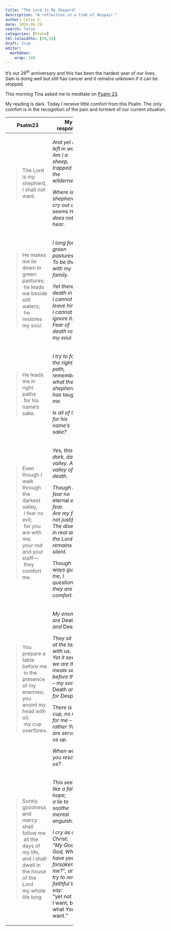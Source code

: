 ```yaml
---
title: "The Lord is My Shepard"
description: "A reflection in a time of despair."
author: Colin C.
date: 2024-06-29
search: false
categories: [Psalm]
tbl-colwidths: [50,50]
draft: true
editor: 
  markdown: 
    wrap: 140
---
```


It's our 28^th^ anniversary and this has been the hardest year of our
lives. Sam is doing well but still has cancer and it remains unknown
if it can be stopped.

This morning Tina asked me to meditate on [Psalm
23](https://www.bible.com/bible/2016/PSA.23.NRSV).

My reading is dark. Today I receive little comfort from this Psalm.
The only comfort is in the recognition of the pain and torment of our
current situation.

+--------------+--------------+
| Psalm23      | My response  |
+==============+==============+
| > The Lord   | *And yet I   |
| > is my      | am left in   |
| > shepherd,  | want. Am I a |
| > I shall    | sheep,       |
| > not want.  | trapped in   |
|              | the          |
|              | wilderness?* |
|              |              |
|              | *Where is my |
|              | shepherd? I  |
|              | cry* out     |
|              | *and it      |
|              | seems He     |
|              | does not     |
|              | hear.*       |
+--------------+--------------+
| > He makes   | *I long for  |
| > me lie     | green        |
| > down in    | pastures.\   |
| > green      | To be there  |
| > pastures;\ | with my      |
| >  he leads  | family.*     |
| > me beside  |              |
| > still      | *Yet there   |
| > waters;\   | is death in  |
| >  he        | him. I       |
| > restores   | cannot leave |
| > my soul.   | him.\        |
|              | I cannot     |
|              | ignore it.   |
|              | Fear of      |
|              | death rots   |
|              | at my soul.* |
+--------------+--------------+
| > He leads   | *I try to    |
| > me in      | follow the   |
| > right      | right path,\ |
| > paths\     | remembering  |
| >  for his   | what the     |
| > name's     | shepherd has |
| > sake.      | taught me.*  |
|              |              |
|              | *Is all of   |
|              | this for his |
|              | name's       |
|              | sake?*       |
+--------------+--------------+
| > Even       | *Yes, this   |
| > though I   | is a dark,   |
| > walk       | dark valley. |
| > through    | A valley of  |
| > the        | death.*      |
| > darkest    |              |
| > valley,\   | *Though I    |
| >  I fear no | fear no*     |
| > evil;\     | eternal      |
| >  for you   | *evil, I     |
| > are with   | fear.\       |
| > me;\       | Are my fears |
| > your rod   | not          |
| > and your   | justified?\  |
| > staff—\    | The disease  |
| >  they      | in real and  |
| > comfort    | the Lord     |
| > me.        | remains      |
|              | silent.*     |
|              |              |
|              | *Though Your |
|              | ways guide   |
|              | me, I        |
|              | question if  |
|              | they are any |
|              | comfort.*    |
+--------------+--------------+
| > You        | *My enemies  |
| > prepare a  | are* Death   |
| > table      | *and*        |
| > before me\ | Despair*.*   |
| >  in the    |              |
| > presence   | *They sit    |
| > of my      | here at the  |
| > enemies;\  | table with   |
| > you anoint | us.\         |
| > my head    | Yet it seems |
| > with oil;\ | we are the   |
| >  my cup    | meals set    |
| > overflows. | before them  |
|              | – my son     |
|              | for* Death   |
|              | *and us for* |
|              | Despair*.*   |
|              |              |
|              | *There is no |
|              | cup, no meal |
|              | for me –     |
|              | rather You   |
|              | are serving  |
|              | us up.*      |
|              |              |
|              | *When will   |
|              | you rescue   |
|              | us?*         |
+--------------+--------------+
| > Surely     | *This seems  |
| > goodness   | like a false |
| > and mercy  | hope;\       |
| > shall      | a lie to     |
| > follow me\ | soothe       |
| >  all the   | mental       |
| > days of my | anguish.*    |
| > life,\     |              |
| > and I      | *I cry as    |
| > shall      | did Christ:\ |
| > dwell in   | "*My God, My |
| > the house  | God, Why     |
| > of the     | have you     |
| > Lord\      | forsaken     |
| > my whole   | me?"*, and I |
| > life long. | try to       |
|              | remain       |
|              | faithful to  |
|              | say:\        |
|              | "*yet not    |
|              | what I want, |
|              | but what You |
|              | want."       |
+--------------+--------------+